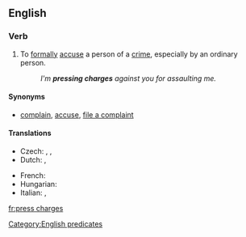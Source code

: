 ==English==

===Verb===
{{head|en|phrase|head=[[press]] [[charge|charges]]}}

# To [[formal]]ly [[accuse]] a person of a [[crime]], especially by an ordinary person.
#: ''I'm '''pressing charges''' against you for assaulting me.''

====Synonyms====
* {{sense|formally accuse of a crime}} [[complain]], [[accuse]], [[file a complaint]]

====Translations====
{{trans-top|to formally accuse a person of a crime}}
* Czech: {{t|cs|vznést obvinění}}, {{t|cs|podat žalobu}}, {{t|cs|zahájit soudní řízení}}
* Dutch: {{t+|nl|aanklagen}}, {{t+|nl|vervolgen}}
{{trans-mid}}
* French: {{t+|fr|accuser}}
* Hungarian: {{t+|hu|feljelent}}
* Italian: {{t-check|it|sporgere denuncia}}, {{t-check|it|denunciare}}
{{trans-bottom}}

[[Category:English predicates]]

[[fr:press charges]]